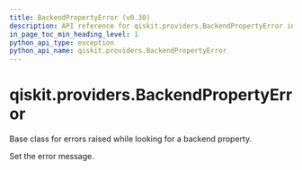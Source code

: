 ```yaml
---
title: BackendPropertyError (v0.30)
description: API reference for qiskit.providers.BackendPropertyError in qiskit v0.30
in_page_toc_min_heading_level: 1
python_api_type: exception
python_api_name: qiskit.providers.BackendPropertyError
---
```


<span id="qiskit-providers-backendpropertyerror" />

# qiskit.providers.BackendPropertyError

<Class id="qiskit.providers.BackendPropertyError" isDedicatedPage={true} github="https://github.com/qiskit/qiskit/tree/stable/0.18/qiskit/providers/exceptions.py" signature="BackendPropertyError(*message)" modifiers="exception">
  Base class for errors raised while looking for a backend property.

  Set the error message.
</Class>

